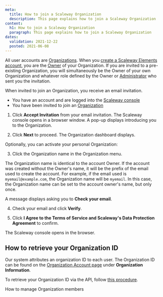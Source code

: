 ```yaml
---
meta:
  title: How to join a Scaleway Organization
  description: This page explains how to join a Scaleway Organization
content:
  h1: How to join a Scaleway Organization
  paragraph: This page explains how to join a Scaleway Organization
dates:
  validation: 2021-12-22
  posted: 2021-06-08
---
```


All user accounts are [Organizations](/console/my-account/concepts#organization). When you [create a Scaleway Elements account](/console/my-account/how-to/create-an-account), you are the [Owner](/console/my-account/concepts#owner) of your Organization. If you are invited to a pre-existing Organization, you will simultaneously be the Owner of your own Organization and whatever role defined by the Owner or [Administrator](/console/my-account/concepts#administrator) who sent you the invitation.

When invited to join an Organization, you receive an email invitation.

<Message type="requirement">

- You have an account and are logged into the [Scaleway console](https://console.scaleway.com)
- You have been invited to join an [Organization](/console/my-project/concepts/#organization)

</Message>

1. Click **Accept Invitation** from your email invitation. The Scaleway console opens in a browser window. A pop-up displays introducing you to the Organization.

2. Click **Next** to proceed. The Organization dashboard displays. 

  Optionally, you can activate your personal Organization:

3. Click the Organization name in the Organization menu.
  <Lightbox src="scaleway-self-orga-name-min.webp" alt="" />

  <Message type="note">

  The Organization name is identical to the account Owner. 
  If the account was created without the Owner's name, 
  it will be the prefix of the email used to create the account. 
  For example, if the email used is `myemail@example.com`, 
  the Organization name will be `myemail`. In this case, 
  the Organization name can be set to the account owner's name, but only once.

  </Message>

  A message displays asking you to **Check your email**.

4. Check your email and click **Verify**.

5. Click **I Agree to the Terms of Service and Scaleway's Data Protection Agreement** to confirm.

The Scaleway console opens in the browser.

## How to retrieve your Organization ID

Our system attributes an organization ID to each user. The Organization ID can be found on the [Organization Account page](https://console.scaleway.com/account/organization/profile) under **Organization Information**. 
<Lightbox src="scaleway-orga-id.webp" alt="" />

<Message type="note">

  To retrieve your Organization ID via the API, follow [this procedure](/console/my-project/api-cli/retrieving-org-id/).

</Message>

<Navigation title="See Also">
  <NextButton to="/console/my-project/how-to/manage-organization-members/">How to manage Organization members</NextButton>
</Navigation>

